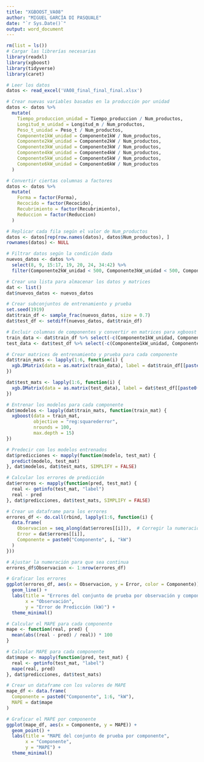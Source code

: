 ---
title: "XGBOOST_VA08"
author: "MIGUEL GARCÍA DI PASQUALE"
date: "`r Sys.Date()`"
output: word_document
---


```{r}
rm(list = ls())
# Cargar las librerías necesarias
library(readxl)
library(xgboost)
library(tidyverse)
library(caret)

# Leer los datos
datos <- read_excel('VA08_final_final_final.xlsx')

# Crear nuevas variables basadas en la producción por unidad
datos <- datos %>%
  mutate(
    Tiempo_produccion_unidad = Tiempo_produccion / Num_productos,
    Longitud_m_unidad = Longitud_m / Num_productos,
    Peso_t_unidad = Peso_t / Num_productos,
    Componente1kW_unidad = Componente1kW / Num_productos,
    Componente2kW_unidad = Componente2kW / Num_productos,
    Componente3kW_unidad = Componente3kW / Num_productos,
    Componente4kW_unidad = Componente4kW / Num_productos,
    Componente5kW_unidad = Componente5kW / Num_productos,
    Componente6kW_unidad = Componente6kW / Num_productos
  )

# Convertir ciertas columnas a factores
datos <- datos %>%
  mutate(
    Forma = factor(Forma),
    Recocido = factor(Recocido),
    Recubrimiento = factor(Recubrimiento),
    Reduccion = factor(Reduccion)
  )

# Replicar cada fila según el valor de Num_productos
datos <- datos[rep(row.names(datos), datos$Num_productos), ]
rownames(datos) <- NULL

# Filtrar datos según la condición dada
nuevos_datos <- datos %>%
  select(8, 9, 15:17, 19, 20, 24, 34:42) %>%
  filter(Componente2kW_unidad < 500, Componente3kW_unidad < 500, Componente4kW_unidad < 500)

# Crear una lista para almacenar los datos y matrices
dat <- list()
dat$nuevos_datos <- nuevos_datos

# Crear subconjuntos de entrenamiento y prueba
set.seed(1919)
dat$train_df <- sample_frac(nuevos_datos, size = 0.7)
dat$test_df <- setdiff(nuevos_datos, dat$train_df)

# Excluir columnas de componentes y convertir en matrices para xgboost
train_data <- dat$train_df %>% select(-c(Componente1kW_unidad, Componente2kW_unidad, Componente3kW_unidad, Componente4kW_unidad, Componente5kW_unidad, Componente6kW_unidad))
test_data <- dat$test_df %>% select(-c(Componente1kW_unidad, Componente2kW_unidad, Componente3kW_unidad, Componente4kW_unidad, Componente5kW_unidad, Componente6kW_unidad))

# Crear matrices de entrenamiento y prueba para cada componente
dat$train_mats <- lapply(1:6, function(i) {
  xgb.DMatrix(data = as.matrix(train_data), label = dat$train_df[[paste0("Componente", i, "kW_unidad")]])
})

dat$test_mats <- lapply(1:6, function(i) {
  xgb.DMatrix(data = as.matrix(test_data), label = dat$test_df[[paste0("Componente", i, "kW_unidad")]])
})

# Entrenar los modelos para cada componente
dat$modelos <- lapply(dat$train_mats, function(train_mat) {
  xgboost(data = train_mat, 
          objective = "reg:squarederror", 
          nrounds = 100, 
          max.depth = 15)
})

# Predecir con los modelos entrenados
dat$predicciones <- mapply(function(modelo, test_mat) {
  predict(modelo, test_mat)
}, dat$modelos, dat$test_mats, SIMPLIFY = FALSE)

# Calcular los errores de predicción
dat$errores <- mapply(function(pred, test_mat) {
  real <- getinfo(test_mat, "label")
  real - pred
}, dat$predicciones, dat$test_mats, SIMPLIFY = FALSE)

# Crear un dataframe para los errores
errores_df <- do.call(rbind, lapply(1:6, function(i) {
  data.frame(
    Observacion = seq_along(dat$errores[[i]]),  # Corregir la numeración continua
    Error = dat$errores[[i]],
    Componente = paste0("Componente", i, "kW")
  )
}))

# Ajustar la numeración para que sea continua
errores_df$Observacion <- 1:nrow(errores_df)

# Graficar los errores
ggplot(errores_df, aes(x = Observacion, y = Error, color = Componente)) +
  geom_line() +
  labs(title = "Errores del conjunto de prueba por observación y componente",
       x = "Observación",
       y = "Error de Predicción (kW)") +
  theme_minimal()


```

```{r}
# Calcular el MAPE para cada componente
mape <- function(real, pred) {
  mean(abs((real - pred) / real)) * 100
}

# Calcular MAPE para cada componente
dat$mape <- mapply(function(pred, test_mat) {
  real <- getinfo(test_mat, "label")
  mape(real, pred)
}, dat$predicciones, dat$test_mats)

# Crear un dataframe con los valores de MAPE
mape_df <- data.frame(
  Componente = paste0("Componente", 1:6, "kW"),
  MAPE = dat$mape
)

# Graficar el MAPE por componente
ggplot(mape_df, aes(x = Componente, y = MAPE)) +
  geom_point() +
  labs(title = "MAPE del conjunto de prueba por componente",
       x = "Componente",
       y = "MAPE") +
  theme_minimal()

```



